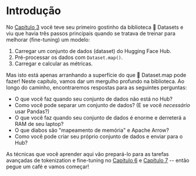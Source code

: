 # Introdução

No [Capítulo 3](/course/chapter3) você teve seu primeiro gostinho da biblioteca 🤗 Datasets e viu que havia três passos principais quando se tratava de treinar para melhorar (fine-tuning) um modelo:

1. Carregar um conjunto de dados (dataset) do Hugging Face Hub.
2. Pré-processar os dados com `Dataset.map()`.
3. Carregar e calcular as métricas.

Mas isto está apenas arranhando a superfície do que 🤗 Dataset.map pode fazer! Neste capítulo, vamos dar um mergulho profundo na biblioteca. Ao longo do caminho, encontraremos respostas para as seguintes perguntas:

* O que você faz quando seu conjunto de dados não está no Hub?
* Como você pode separar um conjunto de dados? (E se você _necessário_ usar Pandas?)
* O que você faz quando seu conjunto de dados é enorme e derreterá a RAM de seu laptop?
* O que diabos são "mapeamento de memória" e Apache Arrow?
* Como você pode criar seu próprio conjunto de dados e enviar para o Hub?

As técnicas que você aprender aqui vão prepará-lo para as tarefas avançadas de tokenization e fine-tuning no [Capítulo 6](/course/chapter6) e [Capítulo 7](/course/chapter7) -- então pegue um café e vamos começar!

